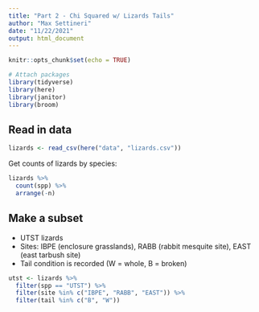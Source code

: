 ```yaml
---
title: "Part 2 - Chi Squared w/ Lizards Tails"
author: "Max Settineri"
date: "11/22/2021"
output: html_document
---
```


```r
knitr::opts_chunk$set(echo = TRUE)

# Attach packages
library(tidyverse)
library(here)
library(janitor)
library(broom)

```

## Read in data
```r
lizards <- read_csv(here("data", "lizards.csv"))
```
Get counts of lizards by species:
```r
lizards %>% 
  count(spp) %>% 
  arrange(-n)
```
## Make a subset

- UTST lizards
- Sites: IBPE (enclosure grasslands), RABB (rabbit mesquite site), EAST (east tarbush site)
- Tail condition is recorded (W = whole, B = broken)

```r
utst <- lizards %>% 
  filter(spp == "UTST") %>% 
  filter(site %in% c("IBPE", "RABB", "EAST")) %>% 
  filter(tail %in% c("B", "W"))
```

